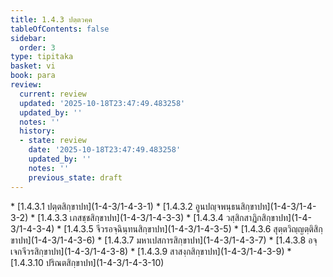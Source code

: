 ```yaml
---
title: 1.4.3 ปตฺตวคฺค
tableOfContents: false
sidebar:
  order: 3
type: tipitaka
basket: vi
book: para
review:
  current: review
  updated: '2025-10-18T23:47:49.483258'
  updated_by: ''
  notes: ''
  history:
  - state: review
    date: '2025-10-18T23:47:49.483258'
    updated_by: ''
    notes: ''
    previous_state: draft
---
```



<DynamicBreadcrumb />


<ReviewStatus review={frontmatter.review} showDetails={true} />

<HypothesisAnnotation frontmatter={frontmatter} />



<TableOfContents book="para" section="1.4.3">
* [1.4.3.1 ปตฺตสิกฺขาปท](1-4-3/1-4-3-1)
* [1.4.3.2 อูนปญฺจพนฺธนสิกฺขาปท](1-4-3/1-4-3-2)
* [1.4.3.3 เภสชฺชสิกฺขาปท](1-4-3/1-4-3-3)
* [1.4.3.4 วสฺสิกสาฏิกสิกฺขาปท](1-4-3/1-4-3-4)
* [1.4.3.5 จีวรอจฺฉินฺทนสิกฺขาปท](1-4-3/1-4-3-5)
* [1.4.3.6 สุตฺตวิญฺญตฺติสิกฺขาปท](1-4-3/1-4-3-6)
* [1.4.3.7 มหาเปสการสิกฺขาปท](1-4-3/1-4-3-7)
* [1.4.3.8 อจฺเจกจีวรสิกฺขาปท](1-4-3/1-4-3-8)
* [1.4.3.9 สาสงฺกสิกฺขาปท](1-4-3/1-4-3-9)
* [1.4.3.10 ปริณตสิกฺขาปท](1-4-3/1-4-3-10)
</TableOfContents>